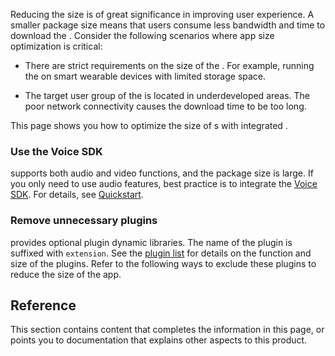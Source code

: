 
Reducing the <Vpl k="CLIENT" /> size is of great significance in improving user experience. A smaller package size means that users consume less bandwidth and time to download the <Vpl k="CLIENT" />. Consider the following scenarios where app size optimization is critical:

- There are strict requirements on the size of the <Vpl k="CLIENT" />. For example, running the <Vpl k="CLIENT" /> on smart wearable devices with limited storage space.

- The target user group of the <Vpl k="CLIENT" /> is located in underdeveloped areas. The poor network connectivity causes the <Vpl k="CLIENT" /> download time to be too long.

<PlatformWrapper platform="android, ios, macos, web, windows">
This page shows you how to optimize the size of <Vpl k="CLIENT" />s with integrated <Vg k="VSDK" />.

### Use the Voice SDK
<Vg k="VSDK" /> supports both audio and video functions, and the package size is large. If you only need to use audio features, best practice is to integrate the [Voice SDK](../../sdks). For details, see [<Vg k="ASDK" /> Quickstart](/en/voice-calling/get-started/get-started-sdk?platform=android).

### Remove unnecessary plugins
<Vg k="VSDK" /> provides optional plugin dynamic libraries. The name of the plugin is suffixed with `extension`. See the [plugin list](#plugin-list) for details on the function and size of the plugins. Refer to the following ways to exclude these plugins to reduce the size of the app.

<Implementation />

## Reference

This section contains content that completes the information in this page, or points you to documentation that explains other aspects to this product.

<Reference />

</PlatformWrapper>
<PlatformWrapper notAllowed="android, ios, macos, web, windows">
<NotAvailable />
</PlatformWrapper>
